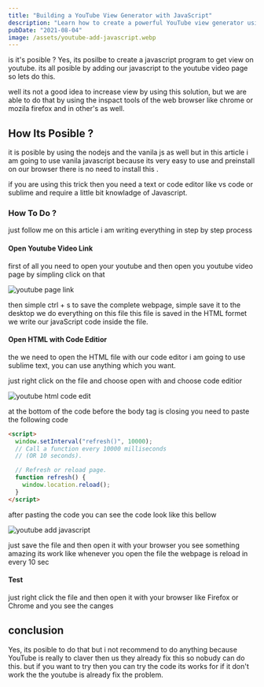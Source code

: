 ```yaml
---
title: "Building a YouTube View Generator with JavaScript"
description: "Learn how to create a powerful YouTube view generator using JavaScript. Increase your views and maximize your video's reach with this step-by-step guide."
pubDate: "2021-08-04"
image: /assets/youtube-add-javascript.webp
---
```



is it's posible ? Yes, its posilbe to create a javascript program to get view on youtube. its all posible by adding our javascript to the youtube video page so lets do this.

well its not a good idea to increase view by using this solution, but we are able to do that by using the inspact tools of the web browser like chrome or mozila firefox and in other's as well.

## How Its Posible ?

it is posible by using the nodejs and the vanila js as well but in this article i am going to use vanila javascript because its very easy to use and preinstall on our browser there is no need to install this .

if you are using this trick then you need a text or code editor like vs code or sublime and require a little bit knowladge of Javascript.

### How To Do ?

just follow me on this article i am writing everything in step by step process

#### Open Youtube Video Link

first of all you need to open your youtube and then open you youtube video page by simpling click on that

![youtube page link](/assets/youtube-video-page.webp)

then simple ctrl + s to save the complete webpage, simple save it to the desktop we do everything on this file
this file is saved in the HTML formet we write our javaScript code inside the file.

#### Open HTML with Code Editior

the we need to open the HTML file with our code editor i am going to use sublime text, you can use anything which you want.

just right click on the file and choose open with and choose code editior

![youtube html code edit](/assets/youtube-html-code-edit.webp)

at the bottom of the code before the body tag is closing you need to paste the following code

```html
<script>
  window.setInterval("refresh()", 10000);
  // Call a function every 10000 milliseconds
  // (OR 10 seconds).

  // Refresh or reload page.
  function refresh() {
    window.location.reload();
  }
</script>
```

after pasting the code you can see the code look like this bellow

![youtube add javascript](/assets/youtube-add-javascript.webp)

just save the file and then open it with your browser you see something amazing its work like whenever you open the file the webpage is reload in every 10 sec

#### Test

just right click the file and then open it with your browser like Firefox or Chrome and you see the canges

## conclusion

Yes, its posible to do that but i not recommend to do anything because YouTube is really to claver then us they already fix this so nobudy can do this. but if you want to try then you can try the code its works for if it don't work the the youtube is already fix the problem.
